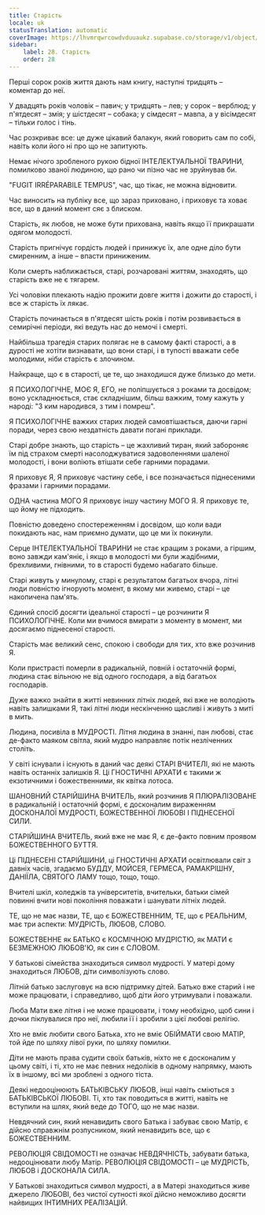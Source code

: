 ```yaml
---
title: Старість
locale: uk
statusTranslation: automatic
coverImage: https://lhvmrqwrcowdvduuaukz.supabase.co/storage/v1/object/public/strapi-uploads/small_cover-educacion-fundamental.webp-2d51a7828a2b1309555be27f7e2a61a0.webp
sidebar:
    label: 28. Старість
    order: 28
---
```

Перші сорок років життя дають нам книгу, наступні тридцять – коментар до неї.

У двадцять років чоловік – павич; у тридцять – лев; у сорок – верблюд; у п'ятдесят – змія; у шістдесят – собака; у сімдесят – мавпа, а у вісімдесят – тільки голос і тінь.

Час розкриває все: це дуже цікавий балакун, який говорить сам по собі, навіть коли його ні про що не запитують.

Немає нічого зробленого рукою бідної ІНТЕЛЕКТУАЛЬНОЇ ТВАРИНИ, помилково званої людиною, що рано чи пізно час не зруйнував би.

"FUGIT IRRÉPARABILE TEMPUS", час, що тікає, не можна відновити.

Час виносить на публіку все, що зараз приховано, і приховує та ховає все, що в даний момент сяє з блиском.

Старість, як любов, не може бути прихована, навіть якщо її прикрашати одягом молодості.

Старість пригнічує гордість людей і принижує їх, але одне діло бути смиренним, а інше – впасти приниженим.

Коли смерть наближається, старі, розчаровані життям, знаходять, що старість вже не є тягарем.

Усі чоловіки плекають надію прожити довге життя і дожити до старості, і все ж старість їх лякає.

Старість починається в п'ятдесят шість років і потім розвивається в семирічні періоди, які ведуть нас до немочі і смерті.

Найбільша трагедія старих полягає не в самому факті старості, а в дурості не хотіти визнавати, що вони старі, і в тупості вважати себе молодими, ніби старість є злочином.

Найкраще, що є в старості, це те, що знаходишся дуже близько до мети.

Я ПСИХОЛОГІЧНЕ, МОЄ Я, ЕГО, не поліпшується з роками та досвідом; воно ускладнюється, стає складнішим, більш важким, тому кажуть у народі: "З ким народився, з тим і помреш".

Я ПСИХОЛОГІЧНЕ важких старих людей самовтішається, даючи гарні поради, через свою нездатність давати погані приклади.

Старі добре знають, що старість – це жахливий тиран, який забороняє їм під страхом смерті насолоджуватися задоволеннями шаленої молодості, і вони воліють втішати себе гарними порадами.

Я приховує Я, Я приховує частину себе, і все позначається піднесеними фразами і гарними порадами.

ОДНА частина МОГО Я приховує іншу частину МОГО Я. Я приховує те, що йому не підходить.

Повністю доведено спостереженням і досвідом, що коли вади покидають нас, нам приємно думати, що це ми їх покинули.

Серце ІНТЕЛЕКТУАЛЬНОЇ ТВАРИНИ не стає кращим з роками, а гіршим, воно завжди кам'яніє, і якщо в молодості ми були жадібними, брехливими, гнівними, то в старості будемо набагато більше.

Старі живуть у минулому, старі є результатом багатьох вчора, літні люди повністю ігнорують момент, в якому ми живемо, старі – це накопичена пам'ять.

Єдиний спосіб досягти ідеальної старості – це розчинити Я ПСИХОЛОГІЧНЕ. Коли ми вчимося вмирати з моменту в момент, ми досягаємо піднесеної старості.

Старість має великий сенс, спокою і свободи для тих, хто вже розчинив Я.

Коли пристрасті померли в радикальній, повній і остаточній формі, людина стає вільною не від одного господаря, а від багатьох господарів.

Дуже важко знайти в житті невинних літніх людей, які вже не володіють навіть залишками Я, такі літні люди нескінченно щасливі і живуть з миті в мить.

Людина, посивіла в МУДРОСТІ. Літня людина в знанні, пан любові, стає де-факто маяком світла, який мудро направляє потік незліченних століть.

У світі існували і існують в даний час деякі СТАРІ ВЧИТЕЛІ, які не мають навіть останніх залишків Я. Ці ГНОСТИЧНІ АРХАТИ є такими ж екзотичними і божественними, як квітка лотоса.

ШАНОВНИЙ СТАРІЙШИНА ВЧИТЕЛЬ, який розчинив Я ПЛЮРАЛІЗОВАНЕ в радикальній і остаточній формі, є досконалим вираженням ДОСКОНАЛОЇ МУДРОСТІ, БОЖЕСТВЕННОЇ ЛЮБОВІ І ПІДНЕСЕНОЇ СИЛИ.

СТАРІЙШИНА ВЧИТЕЛЬ, який вже не має Я, є де-факто повним проявом БОЖЕСТВЕННОГО БУТТЯ.

Ці ПІДНЕСЕНІ СТАРІЙШИНИ, ці ГНОСТИЧНІ АРХАТИ освітлювали світ з давніх часів, згадаємо БУДДУ, МОЙСЕЯ, ГЕРМЕСА, РАМАКРІШНУ, ДАНІЇЛА, СВЯТОГО ЛАМУ тощо, тощо, тощо.

Вчителі шкіл, коледжів та університетів, вчительки, батьки сімей повинні вчити нові покоління поважати і шанувати літніх людей.

ТЕ, що не має назви, ТЕ, що є БОЖЕСТВЕННИМ, ТЕ, що є РЕАЛЬНИМ, має три аспекти: МУДРІСТЬ, ЛЮБОВ, СЛОВО.

БОЖЕСТВЕННЕ як БАТЬКО є КОСМІЧНОЮ МУДРІСТЮ, як МАТИ є БЕЗМЕЖНОЮ ЛЮБОВ'Ю, як син є СЛОВОМ.

У батькові сімейства знаходиться символ мудрості. У матері дому знаходиться ЛЮБОВ, діти символізують слово.

Літній батько заслуговує на всю підтримку дітей. Батько вже старий і не може працювати, і справедливо, щоб діти його утримували і поважали.

Люба Мати вже літня і не може працювати, і тому необхідно, щоб сини і дочки піклувалися про неї, любили її і зробили з цієї любові релігію.

Хто не вміє любити свого Батька, хто не вміє ОБІЙМАТИ свою МАТІР, той йде по шляху лівої руки, по шляху помилки.

Діти не мають права судити своїх батьків, ніхто не є досконалим у цьому світі, і ті, хто не має певних недоліків в одному напрямку, мають їх в іншому, всі ми зроблені з одного тіста.

Деякі недооцінюють БАТЬКІВСЬКУ ЛЮБОВ, інші навіть сміються з БАТЬКІВСЬКОЇ ЛЮБОВІ. Ті, хто так поводиться в житті, навіть не вступили на шлях, який веде до ТОГО, що не має назви.

Невдячний син, який ненавидить свого Батька і забуває свою Матір, є дійсно справжнім розпусником, який ненавидить все, що є БОЖЕСТВЕННИМ.

РЕВОЛЮЦІЯ СВІДОМОСТІ не означає НЕВДЯЧНІСТЬ, забувати батька, недооцінювати любу Матір. РЕВОЛЮЦІЯ СВІДОМОСТІ – це МУДРІСТЬ, ЛЮБОВ і ДОСКОНАЛА СИЛА.

У Батькові знаходиться символ мудрості, а в Матері знаходиться живе джерело ЛЮБОВІ, без чистої сутності якої дійсно неможливо досягти найвищих ІНТИМНИХ РЕАЛІЗАЦІЙ.

